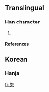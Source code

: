 ==Translingual==

===Han character===
{{Han char|rn=|rad=乙|as=07|sn=8|four=|canj=人口弓 (ORN)}}

# {{defn|Han}}

====References====
{{Han ref|kx=0084.201|dkj=|dj=|hdz=|uh=341B|ud=13339|bh=|bd=}}

==Korean==

===Hanja===
{{ko-hanja|hangeul=울|rv=ul|mr=ul|y=wul}}

[[fr:㐛]]